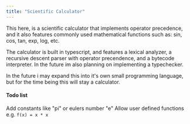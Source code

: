 ```yaml
---
title: "Scientific Calculator"
---
```



This here, is a scientific calculator that implements operator precedence, and it also features
commonly used mathematical functions such as: sin, cos, tan, exp, log, etc.

The calculator is built in typescript, and features a lexical analyzer, a recursive
descent parser with operator precendence, and a bytecode interpreter.
In the future im also planning on implementing a typechecker.

In the future i may expand this into it's own small programming language, but for the time being this will stay a calculator.

#### Todo list

<Task>Add constants like "pi" or eulers number "e"</Task>
<Task>
    Allow user defined functions e.g. <code>f(x) = x * x</code>
</Task>

<Calculator client:visible />
